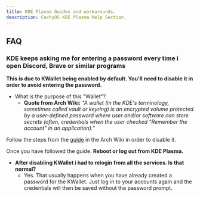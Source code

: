 ```yaml
---
title: KDE Plasma Guides and workarounds.
description: CachyOS KDE Plasma Help Section.
---
```



## FAQ

### KDE keeps asking me for entering a password every time i open Discord, Brave or similar programs

**This is due to KWallet being enabled by default. You'll need to disable it in order to avoid entering the password.**
- What is the purpose of this "Wallet"?
  - **Quote from Arch Wiki:** *"A wallet (in the KDE's terminology, sometimes called vault or keyring) is an encrypted volume protected by a user-defined password where user and/or software can store secrets (often, credentials when the user checked "Remember the account" in an application)."*

Follow the steps from the [guide](https://wiki.archlinux.org/title/KDE_Wallet#Disable_KWallet) in the Arch Wiki in order to disable it.

Once you have followed the guide. **Reboot or log out from KDE Plasma.**

- **After disabling KWallet i had to relogin from all the services. Is that normal?**
  - Yes. That usually happens when you have already created a password for the KWallet. Just log in to your accounts again and the credentials will then be saved without the password prompt.
